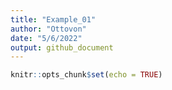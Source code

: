 ```yaml
---
title: "Example_01"
author: "Ottovon"
date: "5/6/2022"
output: github_document
---
```


```r
knitr::opts_chunk$set(echo = TRUE)
```

